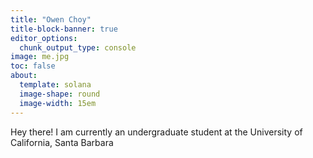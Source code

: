```yaml
---
title: "Owen Choy"
title-block-banner: true
editor_options: 
  chunk_output_type: console
image: me.jpg
toc: false
about: 
  template: solana
  image-shape: round
  image-width: 15em
---
```


Hey there! I am currently an undergraduate student at the University of California, Santa Barbara
